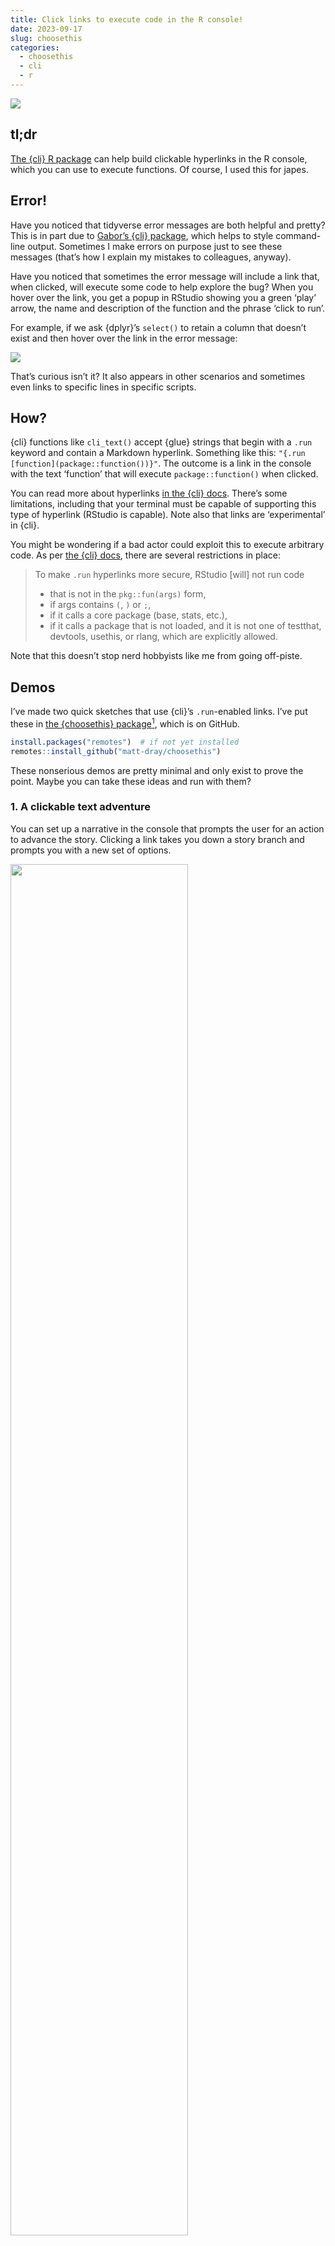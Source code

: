 ```yaml
---
title: Click links to execute code in the R console!
date: 2023-09-17
slug: choosethis
categories:
  - choosethis
  - cli
  - r
---
```


![](resources/virus.png){fig-alt="Text saying 'definitely not a virus' with a clickable link underneath that says 'not a virus'. The mouse hovers and has a popup saying 'virus!'"}

## tl;dr

[The {cli} R package](https://cli.r-lib.org/index.html) can help build clickable hyperlinks in the R console, which you can use to execute functions. Of course, I used this for japes.

## Error!

Have you noticed that tidyverse error messages are both helpful and pretty? This is in part due to [Gabor's {cli} package](https://cli.r-lib.org/index.html), which helps to style command-line output. Sometimes I make errors on purpose just to see these messages (that's how I explain my mistakes to colleagues, anyway). 

Have you noticed that sometimes the error message will include a link that, when clicked, will execute some code to help explore the bug? When you hover over the link, you get a popup in RStudio showing you a green 'play' arrow, the name and description of the function and the phrase 'click to run'.

For example, if we ask {dplyr}'s `select()` to retain a column that doesn't exist and then hover over the link in the error message:

![](resources/cli.png){fig.alt="The function 'select' from the 'dplyr' package has been run in the RStudio console with the 'mtcars' dataset and passing the column name 'x'. This column doesn't exist in the dataset, so there's a warning: 'can't subset columns that don't exist'. Beneath that is a clickable link to run the function 'rlang::last_trace', which on hover shows a popup that describes the function and says 'click to run'."}

That's curious isn't it? It also appears in other scenarios and sometimes even links to specific lines in specific scripts.

## How?

{cli} functions like `cli_text()` accept {glue} strings that begin with a `.run` keyword and contain a Markdown hyperlink. Something like this: `"{.run [function](package::function())}"`. The outcome is a link in the console with the text 'function' that will execute `package::function()` when clicked. 

You can read more about hyperlinks [in the {cli} docs](https://cli.r-lib.org/reference/links.html). There's some limitations, including that your terminal must be capable of supporting this type of hyperlink (RStudio is capable). Note also that links are 'experimental' in {cli}.

You might be wondering if a bad actor could exploit this to execute arbitrary code. As per [the {cli} docs](https://cli.r-lib.org/reference/links.html?q=run#security-considerations), there are several restrictions in place:

>To make `.run` hyperlinks more secure, RStudio [will] not run code
>
>* that is not in the `pkg::fun(args)` form,
>* if args contains `(`, `)` or `;`,
>* if it calls a core package (base, stats, etc.),
>* if it calls a package that is not loaded, and it is not one of testthat, devtools, usethis, or rlang, which are explicitly allowed.

Note that this doesn't stop nerd hobbyists like me from going off-piste.

## Demos

I've made two quick sketches that use {cli}'s `.run`-enabled links. I've put these in [the {choosethis} package](https://github.com/matt-dray/choosethis)[^usethis], which is on GitHub.

```r
install.packages("remotes")  # if not yet installed
remotes::install_github("matt-dray/choosethis")
```

These nonserious demos are pretty minimal and only exist to prove the point. Maybe you can take these ideas and run with them?

### 1. A clickable text adventure

You can set up a narrative in the console that prompts the user for an action to advance the story. Clicking a link takes you down a story branch and prompts you with a new set of options.

![](resources/adventure.gif){fig-alt="A gif of the R console. The function 'begin' is run from the 'choosethis' package, which prints the message 'you reach a fork in the road'. Two clickable options are presented: go left or go right. The user clicks 'go right' and this automatically runs the 'right' function and outputs the text 'you died'." width="75%" fig-align="left"}

In other words, a classic text adventure in with the flavour of a '[Choose Your Own Adventure](https://en.wikipedia.org/wiki/Choose_Your_Own_Adventure)' book.

This works by setting up a function for each option. Click a link and it will run that function, which itself will present more clickable options with their own underlying functions. And so on. In this demo, the chain starts when the user runs `choosethis::begin()`.

Of course, the more complicated the story, the more functions there are to create and maintain.

### 2. An R GUI

[Adriana](https://www.rostrum.blog/about#adriana-de-palma) suggested that `.run` could be used to create a sort-of 'clickable R interface' to do away with all that pesky typing and emulate superior statistical packages like SPSS, lol. She was definitely joking[^lawyers], but like, you _could_ do something like that, right?[^should]

But this is... tricky. First there's the limitations of `.run` itself, but the user prompts could also become overwhelming. For example, if you want to summarise a data.frame. Which columns should be summarised? Do you want the sum or mean or something else? Should NAs be ignored? And so on.

I made a tiny demo of this anyway. The user runs `choosethis::ask_col_means()` with a data.frame and they're presented the names of any numeric columns as clickable links. The dataframe and selected column name are passed to `choosethis::get_mean()`, a bespoke function for calculating the summary.

![](resources/mean.gif){fig-alt="Gif of the R console. The 'ask_col_mean' function is run from the 'choosethis' package. The Palmer penguins dataset is passed as the only argument. The user is then prompted with the message 'what column would you like the mean of' and it presents a number of clickable column names. 'bill_depth_mm' is clicked and the console outputs the answer. This is repeated for the column 'body_mass_g'." width="100%" fig-align="left"}

Yes, due (I think) to the limitations of `.run`, we need a separate function in the package to calculate the mean for us (at least I think that's the case). You can see how tedious it would be to wrap loads of potential summary functions using this approach.

### 3. Bonus: de-linkification

It feels a bit mean to write an exciting text adventure that people can't play if their terminal doesn't support hyperlinks. So you can check the user's console and either provide them an executable link, or otherwise print the underlying expression to copy-paste.

To perform this check, you can use `cli::ansi_has_hyperlink_support()`[^tim]. I added the argument `show_links` to the `choosethis::begin()` function that defaults to this:

```r
getOption("choosethis.show_links", cli::ansi_has_hyperlink_support())
```

By making this an option, the user can set `options(choosethis.show_links = FALSE)` to avoid seeing links even if their terminal supports them.

## Hype man

So yeah, hyperlinks are 'experimental' in {cli} and—quite rightly—they're limited to prevent nefarious activity. Everything I've created here might stop working tomorrow. And of course, the intent for links is to help people with errors, not mess around. But it is fun isn't it?

I'd be interested to know if anyone is already using {cli}-enacted links in their packages, or if the ideas in {choosethis} spark some inspiration.

## Environment {.appendix}

<details><summary>Session info</summary>
```r
cat("Last rendered:", format(Sys.time(), usetz = TRUE)); sessionInfo()
```
</details>

[^tim]: Thanks to [Tim](https://fosstodon.org/@_TimTaylor) for suggesting a method for using options in this function.
[^should]: Doesn't mean you should, amirite.
[^lawyers]: My lawyers have insisted I must clarify that, unequivocally, she definitely does not want R to be corrupted into an SPSS-like thing.
[^usethis]: Yes, a very clever pun on {usethis}, but infinitely less useful than that package.